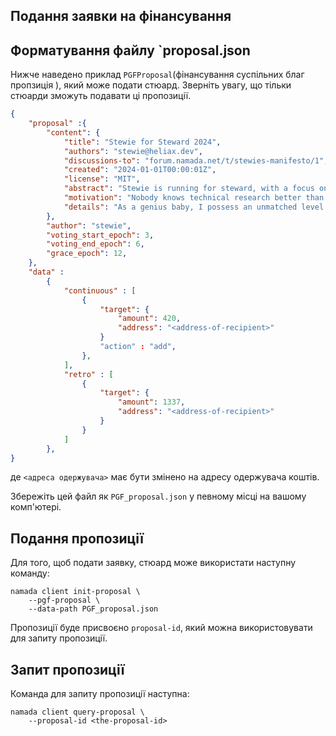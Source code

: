 
## Подання заявки на фінансування

## Форматування файлу `proposal.json

Нижче наведено приклад `PGFProposal`(фінансування суспільних благ пропзиція ), який може подати стюард. Зверніть увагу, що тільки стюарди зможуть подавати ці пропозиції.
```json
{
    "proposal" :{
        "content": {
            "title": "Stewie for Steward 2024",
            "authors": "stewie@heliax.dev",
            "discussions-to": "forum.namada.net/t/stewies-manifesto/1",
            "created": "2024-01-01T00:00:01Z",
            "license": "MIT",
            "abstract": "Stewie is running for steward, with a focus on technical research. The technical research I will be focused on will definitely not be for weapons of mass destruction. There is some possibility however that I may be focusing somewhat on open source software for weapons of mass destruction.",
            "motivation": "Nobody knows technical research better than me. Trust me. I know it. I have the best technical research. I will be the best steward. Last night, Namada called me and said, Stewie, thank you. I will make public goods funding great again",
            "details": "As a genius baby, I possess an unmatched level of intelligence and a visionary mindset. I will utilize these qualities to solve the most complex problems, and direct public goods funding towards weapons of mass destruction ... i mean open source software for weapons of mass destruction",
        },
        "author": "stewie",
        "voting_start_epoch": 3,
        "voting_end_epoch": 6,
        "grace_epoch": 12,
    },
    "data" :
        {
            "continuous" : [
                {
                    "target": {
                        "amount": 420,
                        "address": "<address-of-recipient>"
                    }
                    "action" : "add",
                },
            ],
            "retro" : [
                {
                    "target": {
                        "amount": 1337,
                        "address": "<address-of-recipient>"
                    }
                }
            ]
        },  
}
```
де `<адреса одержувача>` має бути змінено на адресу одержувача коштів.

Збережіть цей файл як `PGF_proposal.json` у певному місці на вашому комп'ютері.

## Подання пропозиції

Для того, щоб подати заявку, стюард може використати наступну команду:

```shell copy
namada client init-proposal \
    --pgf-proposal \
    --data-path PGF_proposal.json
```

Пропозиції буде присвоєно `proposal-id`, який можна використовувати для запиту пропозиції.

## Запит пропозиції

Команда для запиту пропозиції наступна:

```shell copy
namada client query-proposal \
    --proposal-id <the-proposal-id>
```
